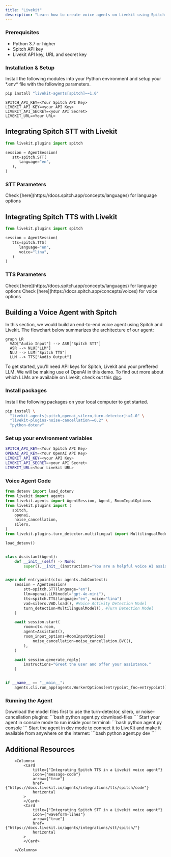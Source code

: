 ```yaml
---
title: "Livekit"
description: "Learn how to create voice agents on Livekit using Spitch STT and TTS models."
---
```


### Prerequisites

- Python 3.7 or higher
- Spitch API key
- Livekit API key, URL and secret key

### Installation & Setup

Install the following modules into your Python environment and setup your \*.env\* file with the following parameters.

```powershell
pip install "livekit-agents[spitch]~=1.0"
```

<CodeGroup>

```.env
SPITCH_API_KEY=<Your Spitch API Key>
LIVEKIT_API_KEY=<your API Key>
LIVEKIT_API_SECRET=<your API Secret>
LIVEKIT_URL=<Your URL>
```

</CodeGroup>

## Integrating Spitch STT with Livekit

```python
from livekit.plugins import spitch

session = AgentSession(
   stt=spitch.STT(
      language="en",
   ),
)
```

### STT Parameters

<ParamField path="language" type="string" required>
  Check [here](https://docs.spitch.app/concepts/languages) for language options
</ParamField>

## Integrating Spitch TTS with Livekit

```python
from livekit.plugins import spitch

session = AgentSession(
   tts=spitch.TTS(
      language="en",
      voice="lina",
   )
)
```

### TTS Parameters

<ParamField path="language" default="'en'" type="string" required>
  Check [here](https://docs.spitch.app/concepts/languages) for language options
</ParamField>

<ParamField path="voice" default="'en'" type="string" required>
  Check [here](https://docs.spitch.app/concepts/voices) for voice options
</ParamField>


## Building a Voice Agent with Spitch
In this section, we would build an end-to-end voice agent using Spitch and Livekit. The flowchart below summarizes the architecture of our agent:
```mermaid
graph LR
  VAD["Audio Input"] --> ASR["Spitch STT"]
  ASR --> NLU["LLM"]
  NLU --> LLM["Spitch TTS"]
  LLM --> TTS["Audio Output"]
```
To get started, you'll need API keys for Spitch, Livekit and your preffered LLM. We will be making use of OpenAI in this demo. To find out more about which LLMs are available on Livekit, check out this [doc](https://docs.livekit.io/agents/integrations/llm/).

### Install packages
Install the following packages on your local computer to get started.
```bash
pip install \
  "livekit-agents[spitch,openai,silero,turn-detector]~=1.0" \
  "livekit-plugins-noise-cancellation~=0.2" \
  "python-dotenv"
```

### Set up your environment variables
```bash .env
SPITCH_API_KEY=<Your Spitch API Key>
OPENAI_API_KEY=<Your OpenAI API Key>
LIVEKIT_API_KEY=<your API Key>
LIVEKIT_API_SECRET=<your API Secret>
LIVEKIT_URL=<Your Livekit URL>
```

### Voice Agent Code

```python agent.py
from dotenv import load_dotenv
from livekit import agents
from livekit.agents import AgentSession, Agent, RoomInputOptions
from livekit.plugins import (
   spitch,
    openai,
    noise_cancellation,
    silero,
)
from livekit.plugins.turn_detector.multilingual import MultilingualModel

load_dotenv()


class Assistant(Agent):
    def __init__(self) -> None:
        super().__init__(instructions="You are a helpful voice AI assistant.") #You can change the instrruction to meet your unique use case.


async def entrypoint(ctx: agents.JobContext):
    session = AgentSession(
        stt=spitch.STT(language="en"),
        llm=openai.LLM(model="gpt-4o-mini"),
        tts=spitch.TTS(language="en", voice="lina")
        vad=silero.VAD.load(), #Voice Activity Detection Model
        turn_detection=MultilingualModel(), #Turn Detection Model
    )

    await session.start(
        room=ctx.room,
        agent=Assistant(),
        room_input_options=RoomInputOptions(
            noise_cancellation=noise_cancellation.BVC(), 
        ),
    )

    await session.generate_reply(
        instructions="Greet the user and offer your assistance."
    )


if __name__ == "__main__":
    agents.cli.run_app(agents.WorkerOptions(entrypoint_fnc=entrypoint))
```

### Running the Agent
<Steps>

   <Step title="Download model files" icon="arrow-down-from-bracket"> 
   Download the model files first to use the turn-detector, silero, or noise-cancellation plugins:
   <CodeGroup dropdown>
```bash
python agent.py download-files
```
   </CodeGroup>
   </Step>

   <Step title="Speak to the agent" icon="volume">
   Start your agent in console mode to run inside your terminal:
   <CodeGroup dropdown>
```bash
python agent.py console
```
   </CodeGroup>      
   </Step>

   <Step title="Connect the agent to the playground" icon="link">
   Start the agent in dev mode to connect it to LiveKit and make it available from anywhere on the internet:
   <CodeGroup dropdown>
```bash
python agent.py dev
```
     </CodeGroup>
   </Step>   

</Steps>



## Additional Resources
        <Columns>
            <Card
                title={"Integrating Spitch TTS in a Livekit voice agent"}
                icon={"message-code"}
                arrow={"true"}
                href={"https://docs.livekit.io/agents/integrations/tts/spitch/code"}
                horizontal
            >
            </Card>
            <Card
                title={"Integrating Spitch STT in a Livekit voice agent"}
                icon={"waveform-lines"}
                arrow={"true"}
                href={"https://docs.livekit.io/agents/integrations/stt/spitch/"}
                horizontal
            >
            </Card>

        </Columns>